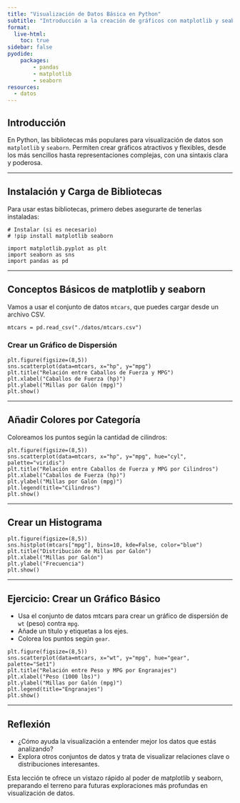 ```yaml
---
title: "Visualización de Datos Básica en Python"
subtitle: "Introducción a la creación de gráficos con matplotlib y seaborn"
format:
  live-html:
    toc: true
sidebar: false
pyodide: 
    packages: 
        - pandas
        - matplotlib
        - seaborn
resources:
  - datos
---
```


## Introducción

En Python, las bibliotecas más populares para visualización de datos son `matplotlib` y `seaborn`. Permiten crear gráficos atractivos y flexibles, desde los más sencillos hasta representaciones complejas, con una sintaxis clara y poderosa.

---

## Instalación y Carga de Bibliotecas

Para usar estas bibliotecas, primero debes asegurarte de tenerlas instaladas:

```pyodide
# Instalar (si es necesario)
# !pip install matplotlib seaborn

import matplotlib.pyplot as plt
import seaborn as sns
import pandas as pd
```

---

## Conceptos Básicos de matplotlib y seaborn

Vamos a usar el conjunto de datos `mtcars`, que puedes cargar desde un archivo CSV.

```pyodide
mtcars = pd.read_csv("./datos/mtcars.csv")
```

### Crear un Gráfico de Dispersión

```pyodide
plt.figure(figsize=(8,5))
sns.scatterplot(data=mtcars, x="hp", y="mpg")
plt.title("Relación entre Caballos de Fuerza y MPG")
plt.xlabel("Caballos de Fuerza (hp)")
plt.ylabel("Millas por Galón (mpg)")
plt.show()
```

---

## Añadir Colores por Categoría

Coloreamos los puntos según la cantidad de cilindros:

```pyodide
plt.figure(figsize=(8,5))
sns.scatterplot(data=mtcars, x="hp", y="mpg", hue="cyl", palette="viridis")
plt.title("Relación entre Caballos de Fuerza y MPG por Cilindros")
plt.xlabel("Caballos de Fuerza (hp)")
plt.ylabel("Millas por Galón (mpg)")
plt.legend(title="Cilindros")
plt.show()
```

---

## Crear un Histograma

```pyodide
plt.figure(figsize=(8,5))
sns.histplot(mtcars["mpg"], bins=10, kde=False, color="blue")
plt.title("Distribución de Millas por Galón")
plt.xlabel("Millas por Galón")
plt.ylabel("Frecuencia")
plt.show()
```

---

## Ejercicio: Crear un Gráfico Básico

- Usa el conjunto de datos mtcars para crear un gráfico de dispersión de `wt` (peso) contra `mpg`.
- Añade un título y etiquetas a los ejes.
- Colorea los puntos según `gear`.

```pyodide
plt.figure(figsize=(8,5))
sns.scatterplot(data=mtcars, x="wt", y="mpg", hue="gear", palette="Set1")
plt.title("Relación entre Peso y MPG por Engranajes")
plt.xlabel("Peso (1000 lbs)")
plt.ylabel("Millas por Galón (mpg)")
plt.legend(title="Engranajes")
plt.show()
```

---

## Reflexión

- ¿Cómo ayuda la visualización a entender mejor los datos que estás analizando?
- Explora otros conjuntos de datos y trata de visualizar relaciones clave o distribuciones interesantes.

Esta lección te ofrece un vistazo rápido al poder de matplotlib y seaborn, preparando el terreno para futuras exploraciones más profundas en visualización de datos.
